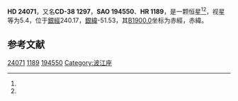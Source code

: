 {{Starbox begin
| name = HD 24071
}}
{{Starbox observe
| epoch = [[J2000.0|J2000.0]]
| constell = {{星座名待查}}<ref name=SIMBAD>{{cite web
 | url=http://simbad.u-strasbg.fr/simbad/sim-id?Ident=HR+1189
 | title =Pulsating variable Star
 | publisher=Centre de Données astronomiques de Strasbourg
 | work=SIMBAD
 | accessdate=2012-07-13}}</ref><ref name=DATA>{{cite web
 | url=http://vizier.u-strasbg.fr/viz-bin/VizieR-5?-out.add=.&-source=5050&-corr=PK=HR&-out.max=9999&HR=1189
 | title=VizieR Detailed Page
 | accessdate=2012-07-13
 | archive-date=2019-02-16
 | archive-url=https://web.archive.org/web/20190216104103/http://vizier.u-strasbg.fr/viz-bin/VizieR-5?-out.add=.&-source=5050&-corr=PK=HR&-out.max=9999&HR=1189
 | dead-url=no
 }}</ref>
| 星官 = 
| ra = {{RA|3|48|35.4}}<ref name=SIMBAD /><ref name=DATA />
| dec = {{DEC|-37|37|20}}<ref name=SIMBAD /><ref name=DATA />
| appmag_v = 5.4<ref name=SIMBAD /><ref name=DATA />
}}
{{Starbox character
| class = A1V<ref name=SIMBAD /><ref name=DATA />
| b-v = 0.01<ref name=SIMBAD /><ref name=DATA />
| u-b = 0.01<ref name=SIMBAD /><ref name=DATA />
| r-i = <ref name=SIMBAD /><ref name=DATA />
| variable = 
}}
{{Starbox astrometry
| radial_v = 0.01
| prop_mo_ra = 16
| parallax = 0.024
| p_error = 
}}
{{Starbox catalog
| names =CD-38 1297，[[SAO星表|SAO]] 194550，[[HD星表|HD]] 24071，[[HR星表|HR]] 1189}}
{{Starbox reference |Simbad=HR+1189}}
{{Starbox end}}

'''HD 24071'''，又名'''CD-38 1297'''，'''SAO 194550'''、'''HR 1189'''，是一颗恒星<ref name=SIMBAD /><ref name=DATA />，视星等为5.4，位于[[銀道座標系|銀經]]240.17，[[銀道座標系|銀緯]]-51.53，其[[B1900.0|B1900.0]]坐标为赤經{{RA|3|44|54.1}}，赤緯{{DEC|-37|-51.53|40}}。

== 参考文献 ==
{{reflist}}

{{star-stub}}

[[Category:HD和HDE天體|24071]]
[[Category:HR天體|1189]]
[[Category:SAO天體|194550]]
[[Category:波江座|Category:波江座]]